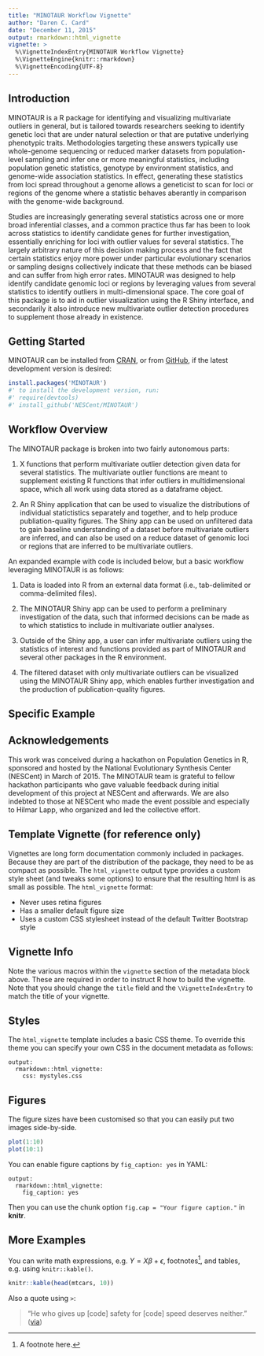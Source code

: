 ```yaml
---
title: "MINOTAUR Workflow Vignette"
author: "Daren C. Card"
date: "December 11, 2015"
output: rmarkdown::html_vignette
vignette: >
  %\VignetteIndexEntry{MINOTAUR Workflow Vignette}
  %\VignetteEngine{knitr::rmarkdown}
  %\VignetteEncoding{UTF-8}
---
```


## Introduction
MINOTAUR is a R package for identifying and visualizing multivariate outliers in general, but is tailored towards researchers seeking to identify genetic loci that are under natural selection or that are putative underlying phenotypic traits. Methodologies targeting these answers typically use whole-genome sequencing or reduced marker datasets from population-level sampling and infer one or more meaningful statistics, including population genetic statistics, genotype by environment statistics, and genome-wide association statistics. In effect, generating these statistics from loci spread throughout a genome allows a geneticist to scan for loci or regions of the genome where a statistic behaves aberantly in comparison with the genome-wide background. 

Studies are increasingly generating several statistics across one or more broad inferential classes, and a common practice thus far has been to look across statistics to identify candidate genes for further investigation, essentially enriching for loci with outlier values for several statistics. The largely arbitrary nature of this decision making process and the fact that certain statistics enjoy more power under particular evolutionary scenarios or sampling designs collectively indicate that these methods can be biased and can suffer from high error rates. MINOTAUR was designed to help identify candidate genomic loci or regions by leveraging values from several statistics to identify outliers in multi-dimensional space. The core goal of this package is to aid in outlier visualization using the R Shiny interface, and secondarily it also introduce new multivariate outlier detection procedures to supplement those already in existence. 

## Getting Started
MINOTAUR can be installed from [CRAN](http://cran.rstudio.com/package=XXX), or from [GitHub](http://github.com/NESCent/MINOTAUR), if the latest development version is desired:

```r
install.packages('MINOTAUR')
#' to install the development version, run:
#' require(devtools)
#' install_github('NESCent/MINOTAUR')
```

## Workflow Overview
The MINOTAUR package is broken into two fairly autonomous parts:

1. X functions that perform multivariate outlier detection given data for several statistics. The multivariate outlier functions are meant to supplement existing R functions that infer outliers in multidimensional space, which all work using data stored as a dataframe object.

2. An R Shiny application that can be used to visualize the distributions of individual statictistics separately and together, and to help produce publiation-quality figures. The Shiny app can be used on unfiltered data to gain baseline understanding of a dataset before multivariate outliers are inferred, and can also be used on a reduce dataset of genomic loci or regions that are inferred to be multivariate outliers.

An expanded example with code is included below, but a basic workflow leveraging MINOTAUR is as follows:

1. Data is loaded into R from an external data format (i.e., tab-delimited or comma-delimited files).

2. The MINOTAUR Shiny app can be used to perform a preliminary investigation of the data, such that informed decisions can be made as to which statistics to include in multivariate outlier analyses.

3. Outside of the Shiny app, a user can infer multivariate outliers using the statistics of interest and functions provided as part of MINOTAUR and several other packages in the R environment.

4. The filtered dataset with only multivariate outliers can be visualized using the MINOTAUR Shiny app, which enables further investigation and the production of publication-quality figures.

## Specific Example



## Acknowledgements
This work was conceived during a hackathon on Population Genetics in R, sponsored and hosted by the National Evolutionary Synthesis Center (NESCent) in March of 2015. The MINOTAUR team is grateful to fellow hackathon participants who gave valuable feedback during initial development of this project at NESCent and afterwards. We are also indebted to those at NESCent who made the event possible and especially to Hilmar Lapp, who organized and led the collective effort.

## Template Vignette (for reference only)

Vignettes are long form documentation commonly included in packages. Because they are part of the distribution of the package, they need to be as compact as possible. The `html_vignette` output type provides a custom style sheet (and tweaks some options) to ensure that the resulting html is as small as possible. The `html_vignette` format:

- Never uses retina figures
- Has a smaller default figure size
- Uses a custom CSS stylesheet instead of the default Twitter Bootstrap style

## Vignette Info

Note the various macros within the `vignette` section of the metadata block above. These are required in order to instruct R how to build the vignette. Note that you should change the `title` field and the `\VignetteIndexEntry` to match the title of your vignette.

## Styles

The `html_vignette` template includes a basic CSS theme. To override this theme you can specify your own CSS in the document metadata as follows:

    output: 
      rmarkdown::html_vignette:
        css: mystyles.css

## Figures

The figure sizes have been customised so that you can easily put two images side-by-side. 

```r
plot(1:10)
plot(10:1)
```

You can enable figure captions by `fig_caption: yes` in YAML:

    output:
      rmarkdown::html_vignette:
        fig_caption: yes

Then you can use the chunk option `fig.cap = "Your figure caption."` in **knitr**.

## More Examples

You can write math expressions, e.g. $Y = X\beta + \epsilon$, footnotes^[A footnote here.], and tables, e.g. using `knitr::kable()`.

```r
knitr::kable(head(mtcars, 10))
```

Also a quote using `>`:

> "He who gives up [code] safety for [code] speed deserves neither."
([via](https://twitter.com/hadleywickham/status/504368538874703872))
